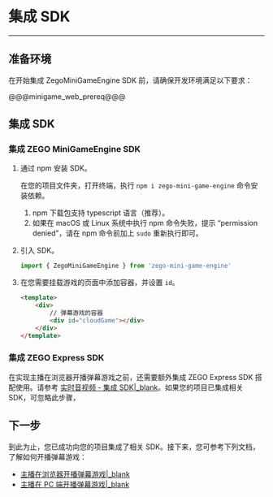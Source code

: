 # 集成 SDK

- - -

## 准备环境

在开始集成 ZegoMiniGameEngine SDK 前，请确保开发环境满足以下要求：

@@@minigame_web_prereq@@@

## 集成 SDK

### 集成 ZEGO MiniGameEngine SDK

1. 通过 npm 安装 SDK。    

    在您的项目文件夹，打开终端，执行 `npm i zego-mini-game-engine` 命令安装依赖。

    <Note title="Note">

    1. npm 下载包支持 typescript 语言（推荐）。
    2. 如果在 macOS 或 Linux 系统中执行 npm 命令失败，提示 “permission denied”，请在 npm 命令前加上 `sudo` 重新执行即可。
    </Note>


2. 引入 SDK。   

    ```js
    import { ZegoMiniGameEngine } from 'zego-mini-game-engine'
    ```

3. 在您需要挂载游戏的页面中添加容器，并设置 `id`。   

    ```html
    <template>
        <div>
            // 弹幕游戏的容器
            <div id="cloudGame"></div>
        </div>
    </template>
    ```

### 集成 ZEGO Express SDK

在实现主播在浏览器开播弹幕游戏之前，还需要额外集成 ZEGO Express SDK 搭配使用。请参考 [实时音视频 - 集成 SDK\|_blank](#199)。如果您的项目已集成相关 SDK，可忽略此步骤，

## 下一步

到此为止，您已成功向您的项目集成了相关 SDK。接下来，您可参考下列文档，了解如何开播弹幕游戏：
- [主播在浏览器开播弹幕游戏\|_blank](https://doc-zh.zego.im/article/18919)
- [主播在 PC 端开播弹幕游戏\|_blank](https://doc-zh.zego.im/article/18596)
